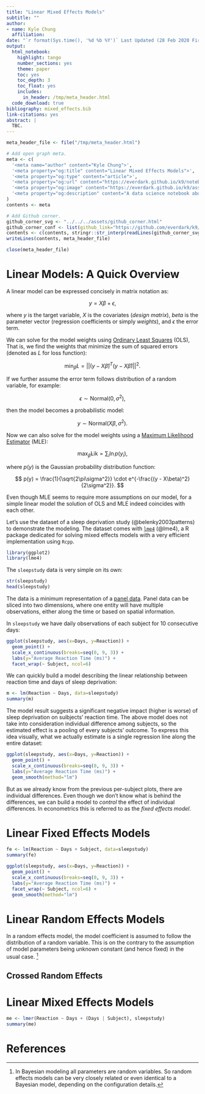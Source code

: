 ```yaml
---
title: "Linear Mixed Effects Models"
subtitle: ""
author:
- name: Kyle Chung
  affiliation:
date: "`r format(Sys.time(), '%d %b %Y')` Last Updated (28 Feb 2020 First Uploaded)"
output:
  html_notebook:
    highlight: tango
    number_sections: yes
    theme: paper
    toc: yes
    toc_depth: 3
    toc_float: yes
    includes:
      in_header: /tmp/meta_header.html
  code_download: true
bibliography: mixed_effects.bib
link-citations: yes
abstract: |
  TBC.
---
```


```r
meta_header_file <- file("/tmp/meta_header.html")

# Add open graph meta.
meta <- c(
  '<meta name="author" content="Kyle Chung">',
  '<meta property="og:title" content="Linear Mixed Effects Models">',
  '<meta property="og:type" content="article">',
  '<meta property="og:url" content="https://everdark.github.io/k9/notebooks/stats/mixed_effects/mixed_effects.nb.html">',
  '<meta property="og:image" content="https://everdark.github.io/k9/assets/androidify.png">',
  '<meta property="og:description" content="A data science notebook about linear mixed effects model.">'
)
contents <- meta

# Add Github corner.
github_corner_svg <- "../../../assets/github_corner.html"
github_corner_conf <- list(github_link="https://github.com/everdark/k9/tree/master/notebooks/stats/mixed_effects")
contents <- c(contents, stringr::str_interp(readLines(github_corner_svg), github_corner_conf))
writeLines(contents, meta_header_file)

close(meta_header_file)
```

# Linear Models: A Quick Overview

A linear model can be expressed concisely in matrix notation as:

$$
y = X\beta + \epsilon,
$$

where $y$ is the target variable,
$X$ is the covariates (*design matrix*),
$beta$ is the parameter vector (regression coefficients or simply *weights*),
and $\epsilon$ the error term.

We can solve for the model weights using [Ordinary Least Squares](https://en.wikipedia.org/wiki/Ordinary_least_squares) (OLS),
That is,
we find the weights that minimize the sum of squared errors (denoted as $L$ for loss function):

$$
\min_{\hat{\beta}} L
= \big|\big| (y - X\hat{\beta})^T(y - X\hat{\beta}) \big|\big|^2.
$$

If we further assume the error term follows distribution of a random variable,
for example:

$$
\epsilon \sim \text{Normal}(0, \sigma^2),
$$

then the model becomes a probabilistic model:

$$
y \sim \text{Normal}(X\beta, \sigma^2).
$$

Now we can also solve for the model weights using a [Maximum Likelihood Estimator](https://en.wikipedia.org/wiki/Maximum_likelihood_estimation) (MLE):

$$
\max_{\hat{\beta}} \text{Lik}
= \sum_i \ln p(y_i),
$$

where $p(y)$ is the Gaussian probability distribution function:

$$
p(y) = \frac{1}{\sqrt{2\pi\sigma^2}} \cdot e^{-\frac{(y - X\beta)^2}{2\sigma^2}}.
$$

Even though MLE seems to require more assumptions on our model,
for a simple linear model the solution of OLS and MLE indeed coincides with each other.

Let's use the dataset of a sleep deprivation study (@belenky2003patterns) to demonstrate the modeling.
The dataset comes with [`lme4`](https://github.com/lme4/lme4/) (@lme4),
a R package dedicated for solving mixed effects models with a very efficient implementation using `Rcpp`.

```r
library(ggplot2)
library(lme4)
```

The `sleepstudy` data is very simple on its own:

```r
str(sleepstudy)
head(sleepstudy)
```

The data is a minimum representation of a [panel data](https://en.wikipedia.org/wiki/Panel_data).
Panel data can be sliced into two dimensions,
where one entity will have multiple observations,
either along the time or based on spatial information.

In `sleepstudy` we have daily observations of each subject for 10 consecutive days:

```r
ggplot(sleepstudy, aes(x=Days, y=Reaction)) +
  geom_point() +
  scale_x_continuous(breaks=seq(0, 9, 3)) +
  labs(y="Average Reaction Time (ms)") +
  facet_wrap(~ Subject, ncol=6)
```

We can quickly build a model describing the linear relationship between reaction time and days of sleep deprivation:

```r
m <- lm(Reaction ~ Days, data=sleepstudy)
summary(m)
```

The model result suggests a significant negative impact (higher is worse) of sleep deprivation on suibjects' reaction time.
The above model does not take into consideration individual difference among subjects,
so the estimated effect is a pooling of every subjects' outcome.
To express this idea visually,
what we actually estimate is a single regression line along the entire dataset:

```r
ggplot(sleepstudy, aes(x=Days, y=Reaction)) +
  geom_point() +
  scale_x_continuous(breaks=seq(0, 9, 3)) +
  labs(y="Average Reaction Time (ms)") +
  geom_smooth(method="lm")
```

But as we already know from the previous per-subject plots,
there are individual differences.
Even though we don't know what is behind the differences,
we can build a model to *control* the effect of individual differences.
In econometrics this is referred to as the *fixed effects model*.

# Linear Fixed Effects Models

```r
fe <- lm(Reaction ~ Days + Subject, data=sleepstudy)
summary(fe)
```

```r
ggplot(sleepstudy, aes(x=Days, y=Reaction)) +
  geom_point() +
  scale_x_continuous(breaks=seq(0, 9, 3)) +
  labs(y="Average Reaction Time (ms)") +
  facet_wrap(~ Subject, ncol=6) +
  geom_smooth(method="lm")
```

# Linear Random Effects Models

In a random effects model,
the model coefficient is assumed to follow the distribution of a random variable.
This is on the contrary to the assumption of model parameters being unknown constant (and hence fixed) in the usual case.
^[In Bayesian modeling all parameters are random variables.
So random effects models can be very closely related or even identical to a Bayesian model,
depending on the configuration details.]


## Crossed Random Effects

# Linear Mixed Effects Models

```r
me <- lmer(Reaction ~ Days + (Days | Subject), sleepstudy)
summary(me)
```


# References
